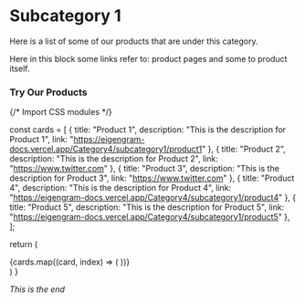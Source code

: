 # Subcategory 1

Here is a list of some of our products that are under this category.

Here in this block some links refer to: product pages and some to product itself.


### Try Our Products

{/* Import CSS modules */}

  const cards = [
    { title: "Product 1", description: "This is the description for Product 1", link: "https://eigengram-docs.vercel.app/Category4/subcategory1/product1" },
    { title: "Product 2", description: "This is the description for Product 2", link: "https://www.twitter.com" },
    { title: "Product 3", description: "This is the description for Product 3", link: "https://www.twitter.com" },
    { title: "Product 4", description: "This is the description for Product 4", link: "https://eigengram-docs.vercel.app/Category4/subcategory1/product4" },
    { title: "Product 5", description: "This is the description for Product 5", link: "https://eigengram-docs.vercel.app/Category4/subcategory1/product5" },
  ];

  return (
    <div className={styles.container}>
      {cards.map((card, index) => (
        <MyCard key={index} title={card.title} description={card.description} link={card.link} />
      ))}
    </div>
  )
}

<MyLayout/>

*This is the end*

